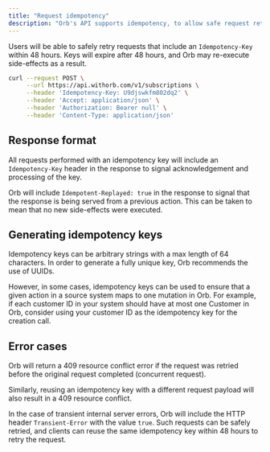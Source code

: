 ```yaml
---
title: "Request idempotency"
description: "Orb's API supports idempotency, to allow safe request retries without duplicating actions. For example, an idempotency key can be used to ensure that a request to create a subscription never creates duplicate subscriptions. A unique idempotency key may be provided in the `Idempotency-Key` header for all `POST/PATCH `operations. Although the idempotency key is not required, it is strongly encouraged for all `POST/PATCH` requests. Idempotency keys for `GET/PUT/DELETE` requests will be ignored since these requests are idempotent by default."
---
```


Users will be able to safely retry requests that include an `Idempotency-Key` within 48 hours. Keys will expire after 48 hours, and Orb may re-execute side-effects as a result.

```bash
curl --request POST \
     --url https://api.withorb.com/v1/subscriptions \
     --header 'Idempotency-Key: U9djswkfm802dq2' \
     --header 'Accept: application/json' \
     --header 'Authorization: Bearer null' \
     --header 'Content-Type: application/json'

```

## Response format[](#response-format "Direct link to heading")

All requests performed with an idempotency key will include an `Idempotency-Key` header in the response to signal acknowledgement and processing of the key.

Orb will include `Idempotent-Replayed: true` in the response to signal that the response is being served from a previous action. This can be taken to mean that no new side-effects were executed.

## Generating idempotency keys[](#generating-idempotency-keys "Direct link to heading")

Idempotency keys can be arbitrary strings with a max length of 64 characters. In order to generate a fully unique key, Orb recommends the use of UUIDs. 

However, in some cases, idempotency keys can be used to ensure that a given action in a source system maps to one mutation in Orb. For example, if each customer ID in your system should have at most one Customer in Orb, consider using your customer ID as the idempotency key for the creation call.

## Error cases[](#error-cases "Direct link to heading")

Orb will return a 409 resource conflict error if the request was retried before the original request completed (concurrent request).

Similarly, reusing an idempotency key with a different request payload will also result in a 409 resource conflict. 

In the case of transient internal server errors, Orb will include the HTTP header `Transient-Error` with the value `true`. Such requests can be safely retried, and clients can reuse the same idempotency key within 48 hours to retry the request.